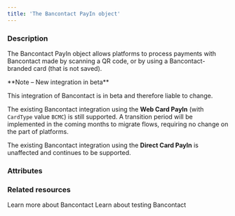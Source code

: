 ```yaml
---
title: 'The Bancontact PayIn object'
---
```

  
### Description
The Bancontact PayIn object allows platforms to process payments with Bancontact made by scanning a QR code, or by using a Bancontact-branded card (that is not saved).

<Note>  
**Note – New integration in beta**

This integration of Bancontact is in beta and therefore liable to change. 

The existing Bancontact integration using the **Web Card PayIn** (with `CardType` value `BCMC`) is still supported. A transition period will be implemented in the coming months to migrate flows, requiring no change on the part of platforms.

The existing Bancontact integration using the **Direct Card PayIn** is unaffected and continues to be supported.
</Note> 

### Attributes  

<Id />  

<Tag />  

<CreationDate />  

<AuthorId1 />  

<DebitedFunds2 />  

<CreditedFunds2 />  

<Fees1 />  

<Status1 />  

<ResultCode />  

<ResultMessage />  

<ExecutionDate />  

<Type />  

<Nature />  

<CreditedWalletId1 />  

<CreditedUserId />  

<PaymentType10 />

<ExecutionType />  

<ReturnURL1 />  

<RedirectURL />  

<StatementDescriptor />  

<Recurring />  

<Culture7 />  

<PaymentFlow />

<DeepLinkURL />  

### Related resources

<CardGroup col={2}>
  <Card
    title="Guide"
    href="/guides/payment-methods/bancontact"
  >
    Learn more about Bancontact
  </Card>
  <Card
    title="Testing"
    href="/testing/payment-methods#bancontact"
  >
    Learn about testing Bancontact
  </Card>
</CardGroup>